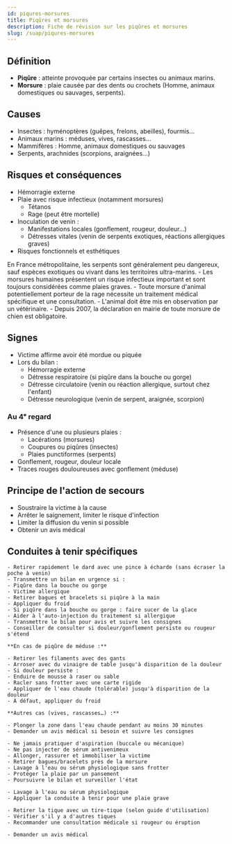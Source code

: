 ---
id: piqures-morsures
title: Piqûres et morsures
description: Fiche de révision sur les piqûres et morsures
slug: /suap/piqures-morsures
---


## Définition

- **Piqûre** : atteinte provoquée par certains insectes ou animaux marins.
- **Morsure** : plaie causée par des dents ou crochets (Homme, animaux domestiques ou sauvages, serpents).

## Causes

- Insectes : hyménoptères (guêpes, frelons, abeilles), fourmis…
- Animaux marins : méduses, vives, rascasses…
- Mammifères : Homme, animaux domestiques ou sauvages
- Serpents, arachnides (scorpions, araignées…)

## Risques et conséquences

- Hémorragie externe
- Plaie avec risque infectieux (notamment morsures)
  - Tétanos
  - Rage (peut être mortelle)
- Inoculation de venin :
  - Manifestations locales (gonflement, rougeur, douleur…)
  - Détresses vitales (venin de serpents exotiques, réactions allergiques graves)
- Risques fonctionnels et esthétiques

<Admonition type="info">
En France métropolitaine, les serpents sont généralement peu dangereux, sauf espèces exotiques ou vivant dans les territoires ultra-marins.
</Admonition>

<Admonition type="warning">
- Les morsures humaines présentent un risque infectieux important et sont toujours considérées comme plaies graves.
- Toute morsure d'animal potentiellement porteur de la rage nécessite un traitement médical spécifique et une consultation.
- L'animal doit être mis en observation par un vétérinaire.
- Depuis 2007, la déclaration en mairie de toute morsure de chien est obligatoire.
</Admonition>

## Signes

- Victime affirme avoir été mordue ou piquée
- Lors du bilan :
  - Hémorragie externe
  - Détresse respiratoire (si piqûre dans la bouche ou gorge)
  - Détresse circulatoire (venin ou réaction allergique, surtout chez l'enfant)
  - Détresse neurologique (venin de serpent, araignée, scorpion)

### Au 4ᵉ regard

- Présence d'une ou plusieurs plaies :
  - Lacérations (morsures)
  - Coupures ou piqûres (insectes)
  - Plaies punctiformes (serpents)
- Gonflement, rougeur, douleur locale
- Traces rouges douloureuses avec gonflement (méduse)

## Principe de l'action de secours

- Soustraire la victime à la cause
- Arrêter le saignement, limiter le risque d'infection
- Limiter la diffusion du venin si possible
- Obtenir un avis médical

## Conduites à tenir spécifiques

<Tabs>
  <TabItem value="insecte" label="Piqûre d'insecte">

    - Retirer rapidement le dard avec une pince à écharde (sans écraser la poche à venin)
    - Transmettre un bilan en urgence si :
    - Piqûre dans la bouche ou gorge
    - Victime allergique
    - Retirer bagues et bracelets si piqûre à la main
    - Appliquer du froid
    - Si piqûre dans la bouche ou gorge : faire sucer de la glace
    - Aider à l'auto-injection du traitement si allergique
    - Transmettre le bilan pour avis et suivre les consignes
    - Conseiller de consulter si douleur/gonflement persiste ou rougeur s'étend

  </TabItem>

  <TabItem value="animalmarin" label="Piqûre d'animal marin">

    **En cas de piqûre de méduse :**

    - Retirer les filaments avec des gants
    - Arroser avec du vinaigre de table jusqu'à disparition de la douleur
    - Si douleur persiste :
    - Enduire de mousse à raser ou sable
    - Racler sans frotter avec une carte rigide
    - Appliquer de l'eau chaude (tolérable) jusqu'à disparition de la douleur
    - À défaut, appliquer du froid

    **Autres cas (vives, rascasses…) :**

    - Plonger la zone dans l'eau chaude pendant au moins 30 minutes
    - Demander un avis médical si besoin et suivre les consignes

  </TabItem>

  <TabItem value="serpent" label="Morsure de serpent">

    - Ne jamais pratiquer d'aspiration (buccale ou mécanique)
    - Ne pas injecter de sérum antivenimeux
    - Allonger, rassurer et immobiliser la victime
    - Retirer bagues/bracelets près de la morsure
    - Lavage à l'eau ou sérum physiologique sans frotter
    - Protéger la plaie par un pansement
    - Poursuivre le bilan et surveiller l'état

  </TabItem>

  <TabItem value="animal" label="Morsure animale ou humaine">

    - Lavage à l'eau ou sérum physiologique
    - Appliquer la conduite à tenir pour une plaie grave

  </TabItem>

  <TabItem value="tique" label="Morsure de tique">

    - Retirer la tique avec un tire-tique (selon guide d'utilisation)
    - Vérifier s'il y a d'autres tiques
    - Recommander une consultation médicale si rougeur ou éruption

  </TabItem>

  <TabItem value="salive" label="Contact avec salive d'animal errant">

    - Demander un avis médical

  </TabItem>
</Tabs>
